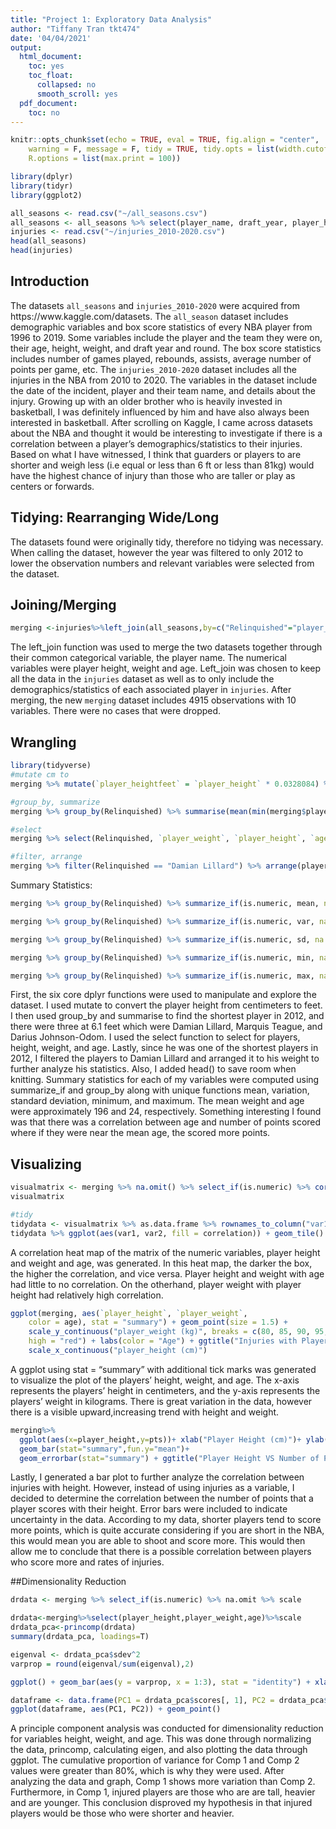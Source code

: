 ```yaml
---
title: "Project 1: Exploratory Data Analysis"
author: "Tiffany Tran tkt474"
date: '04/04/2021'
output:
  html_document:
    toc: yes
    toc_float:
      collapsed: no
      smooth_scroll: yes
  pdf_document:
    toc: no
---
```


```r
knitr::opts_chunk$set(echo = TRUE, eval = TRUE, fig.align = "center", 
    warning = F, message = F, tidy = TRUE, tidy.opts = list(width.cutoff = 60), 
    R.options = list(max.print = 100))

```

```r
library(dplyr)
library(tidyr)
library(ggplot2)

all_seasons <- read.csv("~/all_seasons.csv")
all_seasons <- all_seasons %>% select(player_name, draft_year, player_height, player_weight, age, pts) %>% filter(draft_year == "2012")
injuries <- read.csv("~/injuries_2010-2020.csv")
head(all_seasons)
head(injuries)
```
## Introduction
The datasets `all_seasons` and `injuries_2010-2020` were acquired from https://www.kaggle.com/datasets. The `all_season` dataset includes demographic variables and box score statistics of every NBA player from 1996 to 2019. Some variables include the player and the team they were on, their age, height, weight, and draft year and round. The box score statistics includes number of games played, rebounds, assists, average number of points per game, etc. The `injuries_2010-2020` dataset includes all the injuries in the NBA from 2010 to 2020. The variables in the dataset include the date of the incident, player and their team name, and details about the injury. Growing up with an older brother who is heavily invested in basketball, I was definitely influenced by him and have also always been interested in basketball. After scrolling on Kaggle, I came across datasets about the NBA and thought it would be interesting to investigate if there is a correlation between a player's demographics/statistics to their injuries. Based on what I have witnessed, I think that guarders or players to are shorter and weigh less (i.e equal or less than 6 ft or less than 81kg) would have the highest chance of injury than those who are taller or play as centers or forwards. 



## Tidying: Rearranging Wide/Long
The datasets found were originally tidy, therefore no tidying was necessary. When calling the dataset, however the year was filtered to only 2012 to lower the observation numbers and relevant variables were selected from the dataset. 

## Joining/Merging

```r
merging <-injuries%>%left_join(all_seasons,by=c("Relinquished"="player_name"))%>%na.omit
```
The left_join function was used to merge the two datasets together through their common categorical variable, the player name. The numerical variables were player height, weight and age. Left_join was chosen to keep all the data in the `injuries` dataset as well as to only include the demographics/statistics of each associated player in `injuries`. After merging, the new `merging` dataset includes 4915 observations with 10 variables. There were no cases that were dropped. 

## Wrangling
```r
library(tidyverse)
#mutate cm to
merging %>% mutate(`player_heightfeet` = `player_height` * 0.0328084) %>% head()

#group_by, summarize
merging %>% group_by(Relinquished) %>% summarise(mean(min(merging$player_height), na.rm = T))%>% head()

#select
merging %>% select(Relinquished, `player_weight`, `player_height`, `age`, `pts`)%>% head()

#filter, arrange
merging %>% filter(Relinquished == "Damian Lillard") %>% arrange(player_weight) %>% head()

```
Summary Statistics:
```r
merging %>% group_by(Relinquished) %>% summarize_if(is.numeric, mean, na.rm = T) %>% head()

merging %>% group_by(Relinquished) %>% summarize_if(is.numeric, var, na.rm = T)%>% head()

merging %>% group_by(Relinquished) %>% summarize_if(is.numeric, sd, na.rm = T) %>% head()

merging %>% group_by(Relinquished) %>% summarize_if(is.numeric, min, na.rm = T)%>% head()

merging %>% group_by(Relinquished) %>% summarize_if(is.numeric, max, na.rm = T)%>% head()
```
First, the six core dplyr functions were used to manipulate and explore the dataset. I used mutate to convert the player height from centimeters to feet. I then used group_by and summarise to find the shortest player in 2012, and there were three at 6.1 feet which were Damian Lillard, Marquis Teague, and Darius Johnson-Odom. I used the select function to select for players, height, weight, and age. Lastly, since he was one of the shortest players in 2012, I filtered the players to Damian Lillard and arranged it to his weight to further analyze his statistics. Also, I added head() to save room when knitting. 
Summary statistics for each of my variables were computed using summarize_if and group_by along with unique functions mean, variation, standard deviation, minimum, and maximum. The mean weight and age were approximately 196 and 24, respectively. Something interesting I found was that there was a correlation between age and number of points scored where if they were near the mean age, the scored more points. 

## Visualizing
```r
visualmatrix <- merging %>% na.omit() %>% select_if(is.numeric) %>% cor()
visualmatrix

#tidy
tidydata <- visualmatrix %>% as.data.frame %>% rownames_to_column("var1") %>% pivot_longer(-1, names_to = "var2", values_to ="correlation")
tidydata %>% ggplot(aes(var1, var2, fill = correlation)) + geom_tile() + scale_fill_gradient2(low = "red", mid = "white", high = "blue") + geom_text(aes(label = round(correlation, 2)), color = "black", size = 4) + theme(axis.text.x = element_text(angle = 90, hjust = 1)) + coord_fixed()

```
A correlation heat map of the matrix of the numeric variables, player height and weight and age, was generated. In this heat map, the darker the box, the higher the correlation, and vice versa. Player height and weight with age had little to no correlation. On the otherhand, player weight with player height had relatively high correlation.
```r
ggplot(merging, aes(`player_height`, `player_weight`, 
    color = age), stat = "summary") + geom_point(size = 1.5) + 
    scale_y_continuous("player_weight (kg)", breaks = c(80, 85, 90, 95, 100, 105, 110, 115, 120, 125)) + scale_color_gradient(low = "blue", 
    high = "red") + labs(color = "Age") + ggtitle("Injuries with Player Height VS Weight with Age") + 
    scale_x_continuous("player_height (cm)")
```
A ggplot using stat = "summary" with additional tick marks was generated to visualize the plot of the players' height, weight, and age. The x-axis represents the players' height in centimeters, and the y-axis represents the players' weight in kilograms. There is great variation in the data, however there is a visible upward,increasing trend with height and weight. 
```r
merging%>%
  ggplot(aes(x=player_height,y=pts))+ xlab("Player Height (cm)")+ ylab("Number of Points")+
  geom_bar(stat="summary",fun.y="mean")+
  geom_errorbar(stat="summary") + ggtitle("Player Height VS Number of Points Scored")
```
Lastly, I generated a bar plot to further analyze the correlation between injuries with height. However, instead of using injuries as a variable, I decided to determine the correlation between the number of points that a player scores with their height. Error bars were included to indicate uncertainty in the data. According to my data, shorter players tend to score more points, which is quite accurate considering if you are short in the NBA, this would mean you are able to shoot and score more. This would then allow me to conclude that there is a possible correlation between players who score more and rates of injuries. 

##Dimensionality Reduction
```r
drdata <- merging %>% select_if(is.numeric) %>% na.omit %>% scale

drdata<-merging%>%select(player_height,player_weight,age)%>%scale 
drdata_pca<-princomp(drdata)
summary(drdata_pca, loadings=T)
```
```r
eigenval <- drdata_pca$sdev^2
varprop = round(eigenval/sum(eigenval),2)

ggplot() + geom_bar(aes(y = varprop, x = 1:3), stat = "identity") + xlab("") + geom_path(aes(y = varprop, x = 1:3)) + geom_text(aes(x = 1:3, y = varprop, label = round(varprop, 2)), vjust = 1, col = "white", size = 5) + scale_y_continuous(breaks = seq(0, 0.6, 0.2), labels = scales::percent) + scale_x_continuous(breaks = 1:3)
```
```r
dataframe <- data.frame(PC1 = drdata_pca$scores[, 1], PC2 = drdata_pca$scores[, 2])
ggplot(dataframe, aes(PC1, PC2)) + geom_point()
```
A principle component analysis was conducted for dimensionality reduction for variables height, weight, and age. This was done through normalizing the data, princomp, calculating eigen, and also plotting the data through ggplot. The cumulative proportion of variance for Comp 1 and Comp 2 values were greater than 80%, which is why they were used. After analyzing the data and graph, Comp 1 shows more variation than Comp 2. Furthermore, in Comp 1, injured players are those who are are tall, heavier and are younger. This conclusion disproved my hypothesis in that injured players would be those who were shorter and heavier. 
